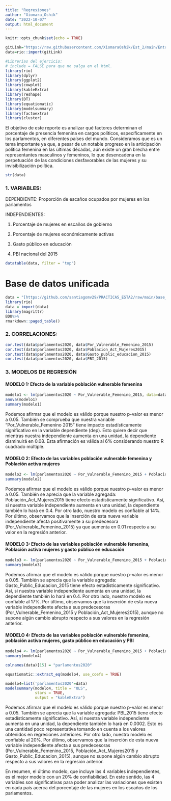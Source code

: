 ```yaml
---
title: "Regresiones"
author: "Xiomara_Oshik"
date: "2022-10-07"
output: html_document
---
```


```r
knitr::opts_chunk$set(echo = TRUE)
```


```r
gitLink="https://raw.githubusercontent.com/XiomaraOshik/Est_2/main/Entregable_2/data.csv"
data=rio::import(gitLink)
```

```r
#Librerías del ejercicio:
# include = FALSE para que no salga en el html.
library(rio)
library(dplyr)
library(ggplot2)
library(cowplot)
library(kableExtra)
library(reshape)
library(DT)
library(equatiomatic)
library(modelsummary)
library(factoextra)
library(cluster)
```

El objetivo de este reporte es analizar qué factores determinan el porcentaje de presencia femenina en cargos políticos, específicamente en los parlamentos, en diferentes países del mundo. Consideramos que es un tema importante ya que, a pesar de un notable progreso en la articipación política femenina en las últimas décadas, aún existe un gran brecha entre representantes masculinos y femeninos, lo que desencadena en la perpetuación de las condiciones desfavorables de las mujeres y su invisibilización política. 

```r
str(data)
```

### 1. VARIABLES:

 DEPENDIENTE: Proporción de escaños ocupados por mujeres en los parlamentos

 INDEPENDIENTES: 

 1. Porcentaje de mujeres en escaños de gobierno

 2. Porcentaje de mujeres económicamente activas

 3. Gasto público en educación

 4. PBI nacional del 2015

```r
datatable(data, filter = "top")
```

# Base de datos unificada


```r
data = "[https://github.com/santiagomv29/PRACTICAS_ESTA2/raw/main/base_dataunificada.csv](https://github.com/XiomaraOshik/Est_2/blob/main/Entregable_2/data.csv)"
library(rio)
data = import(data)
library(magrittr)
BDU%>%
rmarkdown::paged_table()
```



### 2. CORRELACIONES:

```r
cor.test(data$parlamentos2020, data$Por_Vulnerable_Femenino_2015)
cor.test(data$parlamentos2020, data$Poblacion_Act_Mujeres2015)
cor.test(data$parlamentos2020, data$Gasto_public_educacion_2015)
cor.test(data$parlamentos2020, data$PBI_2015)
```

### 3. MODELOS DE REGRESIÓN

#### MODELO 1: Efecto de la variable población vulnerable femenina

```r
modelo1 <- lm(parlamentos2020 ~ Por_Vulnerable_Femenino_2015, data=data)
anova(modelo1)
summary(modelo1)
```


Podemos afirmar que el modelo es válido porque nuestro p-valor es menor a 0.05. También se comprueba que nuestra variable "Por_Vulnerable_Femenino 2015" tiene impacto estadísticamente significativo en la variable dependiente (dep). Esto quiere decir que mientras nuestra independiente aumenta en una unidad, la dependiente disminuirá en 0.08. Esta afirmación es válida al 6% considerando nuestro R cuadrado múltiple.



#### MODELO 2: Efecto de las variables población vulnerable femenina y Población activa mujeres

```r
modelo2 <- lm(parlamentos2020 ~ Por_Vulnerable_Femenino_2015 + Poblacion_Act_Mujeres2015, data=data)
summary(modelo2)
```

Podemos afirmar que el modelo es válido porque nuestro p-valor es menor a 0.05. También se aprecia que la variable agregada: Población_Act_Mujeres2015 tiene efecto estadísticamente significativo. Así, si nuestra variable independiente aumenta en una unidad, la dependiente también lo hará en 0.4. Por otro lado, nuestro modelo es confiable al 14%. Por último, observamos que la inserción de esta nueva variable independiente afecta positivamente a su predecesora (Por_Vulnerable_Femenino_2015) ya que aumenta en 0.01 respecto a su valor en la regresión anterior.



#### MODELO 3: Efecto de las variables población vulnerable femenina, Población activa mujeres y gasto público en educación

```r
modelo3 <- lm(parlamentos2020 ~ Por_Vulnerable_Femenino_2015 + Poblacion_Act_Mujeres2015 + Gasto_public_educacion_2015, data=data)
summary(modelo3)
```

Podemos afirmar que el modelo es válido porque nuestro p-valor es menor a 0.05. También se aprecia que la variable agregada: Gasto_Public_Educacion_2015 tiene efecto estadísticamente significativo. Así, si nuestra variable independiente aumenta en una unidad, la dependiente también lo hará en 0.4. Por otro lado, nuestro modelo es confiable al 17%. Por último, observamos que la inserción de esta nueva variable independiente afecta a sus predecesoras (Por_Vulnerable_Femenino_2015 y Población_Act_Mujeres2015), aunque no supone algún cambio abrupto respecto a sus valores en la regresión anterior.



#### MODELO 4: Efecto de las variables población vulnerable femenina, población activa mujeres, gasto público en educación y PBI 

```r
modelo4 <- lm(parlamentos2020 ~ Por_Vulnerable_Femenino_2015 + Poblacion_Act_Mujeres2015 + Gasto_public_educacion_2015 + PBI_2015, data=data)
summary(modelo4)
```

```r
colnames(data)[15] = "parlamentos2020"

```
```r
equatiomatic::extract_eq(modelo4, use_coefs = TRUE)
```

```r
modelo4=list('parlamentos2020'=data)
modelsummary(modelo4, title = "OLS",
             stars = TRUE,
             output = "kableExtra")
```


Podemos afirmar que el modelo es válido porque nuestro p-valor es menor a 0.05. También se aprecia que la variable agregada: PBI_2015 tiene efecto estadísticamente significativo. Así, si nuestra variable independiente aumenta en una unidad, la dependiente también lo hará en 0.0002. Esto es una cantidad poco representativa tomando en cuenta a los valores obtenidos en regresiones anteriores. Por otro lado, nuestro modelo es confiable al 20%. Por último, observamos que la inserción de esta nueva variable independiente afecta a sus predecesoras (Por_Vulnerable_Femenino_2015, Población_Act_Mujeres2015 y Gasto_Public_Educacion_2015), aunque no supone algún cambio abrupto respecto a sus valores en la regresión anterior.


En resumen, el último modelo, que incluye las 4 variables independientes, es el mejor modelo con un 20% de confiabilidad. En este sentido, las 4 variables son significativas para poder analizar las variaciones que existen en cada país acerca del porcentaje de las mujeres en los escaños de los parlamentos. 





